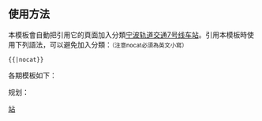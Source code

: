<includeonly><!-- 在這裡加入模板的保護標識 --></includeonly><noinclude>{{template doc page viewed directly}}</noinclude>

==使用方法==
本模板會自動把引用它的頁面加入分類[[:Category:宁波轨道交通7号线车站|宁波轨道交通7号线车站]]。引用本模板時使用下列語法，可以避免加入分類：<small>（注意nocat必須為英文小寫）</small>
 <nowiki>{{</nowiki>{{PAGENAME}}<nowiki>|nocat}}</nowiki>

各期模板如下：

规划：
{{宁波轨道交通7号线|nocat}}
<includeonly>
[[Category:宁波轨道交通模板|站]]
</includeonly>
